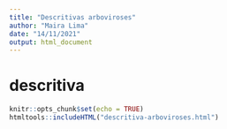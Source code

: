 ---
title: "Descritivas arboviroses"
author: "Maira Lima"
date: "14/11/2021"
output: html_document
---

# descritiva


```{r setup, include=FALSE}
knitr::opts_chunk$set(echo = TRUE)
htmltools::includeHTML("descritiva-arboviroses.html")
```

